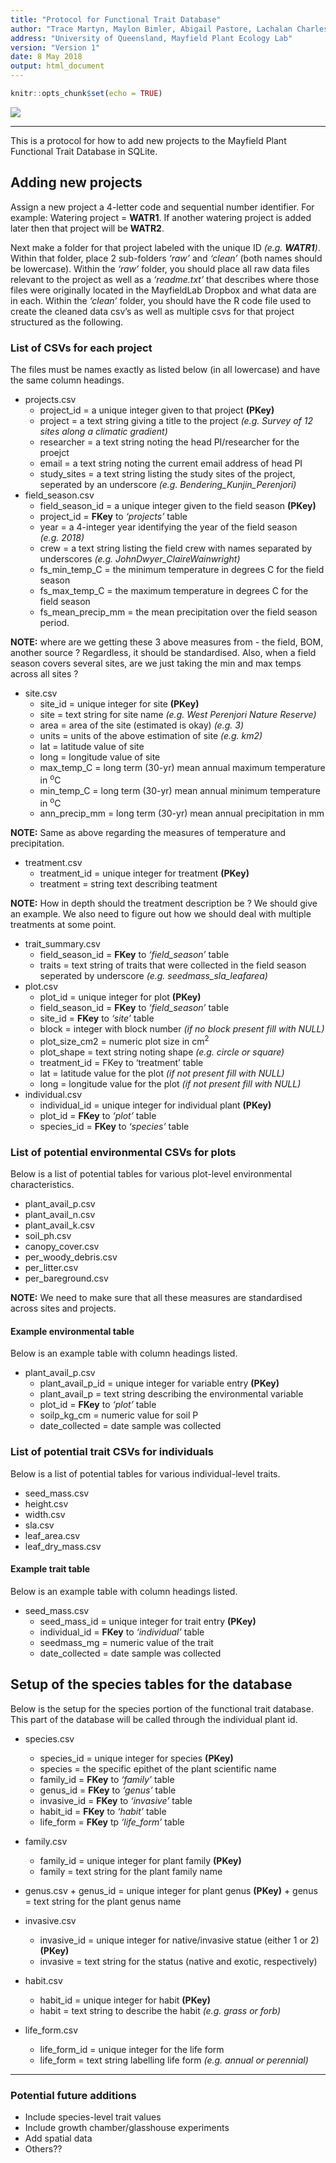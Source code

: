 ---
title: "Protocol for Functional Trait Database"
author: "Trace Martyn, Maylon Bimler, Abigail Pastore, Lachalan Charles, Isaac Towers, Cath Bowler"
address: "University of Queensland, Mayfield Plant Ecology Lab"
version: "Version 1"
date: 8 May 2018
output: html_document
---

```{r setup, include=FALSE}
knitr::opts_chunk$set(echo = TRUE)
```

![](FinalSchema.png)

***

This is a protocol for how to add new projects to the Mayfield Plant Functional Trait Database in SQLite.

## Adding new projects

Assign a new project a 4-letter code and sequential number identifier. For example: Watering project = **WATR1**. If another watering project is added later then that project will be **WATR2**.

Next make a folder for that project labeled with the unique ID *(e.g. **WATR1**)*. Within that folder, place 2 sub-folders *'raw'* and *'clean'* (both names should be lowercase). Within the *'raw'* folder, you should place all raw data files relevant to the project as well as a *'readme.txt'* that describes where those files were originally located	in the MayfieldLab Dropbox and what data are in each. Within the *'clean'* folder, you should have the R code file used to create the cleaned data csv's as well as multiple csvs for that project structured as the following.

### List of CSVs for each project

The files must be names exactly as listed below (in all lowercase) and have the same column headings.

* projects.csv
	+ project_id = a unique integer given to that project **(PKey)**
	+ project = a text string giving a title to the project *(e.g. Survey of 12 sites along a climatic gradient)*
	+ researcher = a text string noting the head PI/researcher for the proejct
	+ email = a text string noting the current email address of head PI
	+ study_sites = a text string listing the study sites of the project, seperated by an underscore *(e.g. Bendering_Kunjin_Perenjori)*

* field_season.csv
	+ field_season_id = a unique integer given to the field season **(PKey)**
	+ project_id = **FKey** to *'projects'* table
	+ year = a 4-integer year identifying the year of the field season *(e.g. 2018)*
	+ crew = a text string listing the field crew with names separated by underscores *(e.g. JohnDwyer_ClaireWainwright)*
	+ fs_min_temp_C = the minimum temperature in degrees C for the field season
	+ fs_max_temp_C = the maximum temperature in degrees C for the field season 
	+ fs_mean_precip_mm = the mean precipitation over the field season period.

**NOTE:** where are we getting these 3 above measures from - the field, BOM, another source ? Regardless, it should be standardised. 
Also, when a field season covers several sites, are we just taking the min and max temps across all sites ? 

* site.csv
	+ site_id = unique integer for site **(PKey)**
	+ site = text string for site  name *(e.g. West Perenjori Nature Reserve)*
	+ area = area of the site (estimated is okay) *(e.g. 3)*
	+ units = units of the above estimation of site *(e.g. km2)*
	+ lat = latitude value of site
	+ long = longitude value of site
	+ max_temp_C = long term (30-yr) mean annual maximum temperature in ^o^C
	+ min_temp_C = long term (30-yr) mean annual minimum temperature in ^o^C
	+ ann_precip_mm = long term (30-yr) mean annual precipitation in mm

**NOTE:** Same as above regarding the measures of temperature and precipitation.

* treatment.csv
	+ treatment_id = unique integer for treatment **(PKey)**
	+ treatment = string text describing teatment

**NOTE:** How in depth should the treatment description be ? We should give an example. We also need to figure out how we should deal with multiple treatments at some point.

* trait_summary.csv
	+ field_season_id = **FKey** to *'field_season'* table
	+ traits = text string of traits that were collected in the field season seperated by underscore *(e.g. seedmass_sla_leafarea)*
* plot.csv
	+ plot_id = unique integer for plot **(PKey)**
	+ field_season_id = **FKey** to *'field_season'* table
	+ site_id = **FKey** to *'site'* table
	+ block = integer with block number *(if no block present fill with NULL)*
	+ plot_size_cm2 = numeric plot size in cm^2^
	+ plot_shape = text string noting shape *(e.g. circle or square)*
	+ treatment_id = FKey to 'treatment' table
	+ lat = latitude value for the plot *(if not present fill with NULL)*
	+ long = longitude value for the plot *(if not present fill with NULL)*

* individual.csv
	+ individual_id = unique integer for individual plant **(PKey)**
	+ plot_id = **FKey** to *'plot'* table
	+ species_id = **FKey** to *'species'* table

### List of potential environmental CSVs for plots

Below is a list of potential tables for various plot-level environmental characteristics.

* plant_avail_p.csv
* plant_avail_n.csv
* plant_avail_k.csv
* soil_ph.csv
* canopy_cover.csv
* per_woody_debris.csv
* per_litter.csv
* per_bareground.csv

**NOTE:** We need to make sure that all these measures are standardised across sites and projects.

#### Example environmental table
Below is an example table with column headings listed.

* plant_avail_p.csv
	+ plant_avail_p_id = unique integer for variable entry **(PKey)**
	+ plant_avail_p = text string describing the environmental variable
	+ plot_id = **FKey** to *'plot'* table
	+ soilp_kg_cm = numeric value for soil P
	+ date_collected = date sample was collected

### List of potential trait CSVs for individuals

Below is a list of potential tables for various individual-level traits.

* seed_mass.csv
* height.csv
* width.csv
* sla.csv
* leaf_area.csv
* leaf_dry_mass.csv

#### Example trait table
Below is an example table with column headings listed.

* seed_mass.csv
	+ seed_mass_id = unique integer for trait entry **(PKey)**
	+ individual_id = **FKey** to *'individual'* table
	+ seedmass_mg = numeric value of the trait
	+ date_collected = date sample was collected

## Setup of the species tables for the database

Below is the setup for the species portion of the functional trait database. This part of the database will be called through the individual plant id.

* species.csv
  	+ species_id = unique integer for species **(PKey)**
  	+ species = the specific epithet of the plant scientific name
  	+ family_id = **FKey** to *'family'* table
  	+ genus_id = **FKey** to *'genus'* table
  	+ invasive_id = **FKey** to *'invasive'* table
  	+ habit_id = **FKey** to *'habit'* table
  	+ life_form = **FKey** tp *'life_form'* table
 
* family.csv
  	+ family_id = unique integer for plant family **(PKey)**
  	+ family = text string for the plant family name

* genus.csv
 	  + genus_id = unique integer for plant genus **(PKey)**
 	  + genus = text string for the plant genus name

* invasive.csv
    + invasive_id = unique integer for native/invasive statue (either 1 or 2) **(PKey)**
    + invasive = text string for the status (native and exotic, respectively)
  
* habit.csv
    + habit_id = unique integer for habit **(PKey)**
    + habit = text string to describe the habit *(e.g. grass or forb)*

* life_form.csv
    + life_form_id = unique integer for the life form 
    + life_form = text string labelling life form *(e.g. annual or perennial)*
    
***
### Potential future additions
* Include species-level trait values
* Include growth chamber/glasshouse experiments
* Add spatial data
* Others??